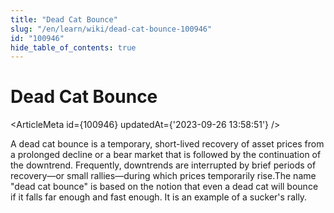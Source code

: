```yaml
---
title: "Dead Cat Bounce"
slug: "/en/learn/wiki/dead-cat-bounce-100946"
id: "100946"
hide_table_of_contents: true
---
```



# Dead Cat Bounce

<ArticleMeta id={100946} updatedAt={'2023-09-26 13:58:51'} />
<div className='border-solid border-b border-t-0 my-4 border-[var(--ifm-color-gray-300)]' />

A dead cat bounce is a temporary, short-lived recovery of asset prices from a prolonged decline or a bear market that is followed by the continuation of the downtrend. Frequently, downtrends are interrupted by brief periods of recovery—or small rallies—during which prices temporarily rise.The name "dead cat bounce" is based on the notion that even a dead cat will bounce if it falls far enough and fast enough. It is an example of a sucker's rally.
